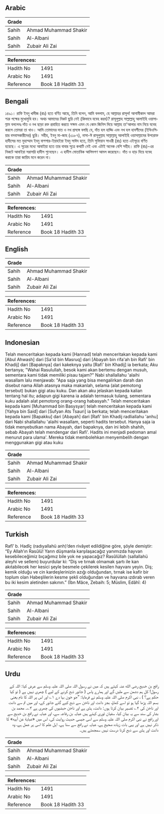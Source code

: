 ## Arabic


<div dir="rtl" lang="ar" style={{fontSize:'larger',backgroundColor:'#f8f9fa',padding:20}}>

</div>
<div style={{backgroundColor:'#f8f9fa',padding:20, marginBottom: 10}}><table> <thead> <tr> <th>Grade</th> <th></th> </tr> </thead> <tbody> <tr><td>Sahih</td><td>Ahmad Muhammad Shakir</td></tr><tr><td>Sahih</td><td>Al-Albani</td></tr><tr><td>Sahih</td><td>Zubair Ali Zai</td></tr></tbody></table><table> <thead> <tr> <th>References:</th> <th></th> </tr> </thead> <tbody><tr><td>Hadith No</td><td>1491</td></tr><tr><td>Arabic No</td><td>1491</td></tr><tr><td>Reference</td><td>Book 18 Hadith 33</td></tr></tbody></table></div>

## Bengali


<div dir="ltr" lang="bn" style={{fontSize:'larger',backgroundColor:'#f8f9fa',padding:20}}>
১৪৯১। রাফি ইবনু খাদীজ (রাঃ) হতে বর্ণিত আছে, তিনি বলেন, আমি বললাম, হে আল্লাহর রাসূল! আগামীকাল আমরা শত্রু পক্ষের মুখোমুখি হব। অথচ আমাদের নিকট ছুরি নেই (কিভাবে যবেহ করব)? রাসূলুল্লাহ সাল্লাল্লাহু আলাইহি ওয়াসাল্লাম বললেনঃ দাঁত ও নখ ছাড়া রক্ত প্রবাহিত করতে সক্ষম এমন যে কোন জিনিস দিয়ে আল্লাহ তা'আলার নাম নিয়ে যবেহ করলে তোমরা তা খাও। আমি তোমাদের দাত ও নখ প্রসঙ্গে বলছি যে, দাঁত হল হাড্ডি এবং নখ হল হাবশীদের (ইথিওপিয়ার বসবাসকারীদের) ছুরি। সহীহ, ইবনু মা-জাহ (৩১৮৭), নাসা-ঈ রাসূলুল্লাহ সাল্লাল্লাহু আলাইহি ওয়াসাল্লামের উপরোক্ত হাদীসের মত মুহাম্মাদ ইবনু বাশশার-ইয়াহইয়া ইবনু সাঈদ হতে, তিনি সুফিয়ান সাওরী (রাঃ) হতে এইসূত্রে বর্ণিত হয়েছে। এ সূত্রের মধ্যে আবাইয়া হতে তার বাবার সূত্রে কথাটি নেই এবং এটাই অনেক বেশি সহীহ। রাফি (রাঃ)-এর নিকটে আবাইয়া সরাসরি হাদীস শুনেছেন। এ হাদীস মোতাবিক আলিমগণ আমল করেছেন। দাঁত ও হাড় দিয়ে যবেহ করাকে তারা জায়িয মনে করেন না।
</div>
<div style={{backgroundColor:'#f8f9fa',padding:20, marginBottom: 10}}><table> <thead> <tr> <th>Grade</th> <th></th> </tr> </thead> <tbody> <tr><td>Sahih</td><td>Ahmad Muhammad Shakir</td></tr><tr><td>Sahih</td><td>Al-Albani</td></tr><tr><td>Sahih</td><td>Zubair Ali Zai</td></tr></tbody></table><table> <thead> <tr> <th>References:</th> <th></th> </tr> </thead> <tbody><tr><td>Hadith No</td><td>1491</td></tr><tr><td>Arabic No</td><td>1491</td></tr><tr><td>Reference</td><td>Book 18 Hadith 33</td></tr></tbody></table></div>

## English


<div dir="ltr" lang="en" style={{fontSize:'larger',backgroundColor:'#f8f9fa',padding:20}}>

</div>
<div style={{backgroundColor:'#f8f9fa',padding:20, marginBottom: 10}}><table> <thead> <tr> <th>Grade</th> <th></th> </tr> </thead> <tbody> <tr><td>Sahih</td><td>Ahmad Muhammad Shakir</td></tr><tr><td>Sahih</td><td>Al-Albani</td></tr><tr><td>Sahih</td><td>Zubair Ali Zai</td></tr></tbody></table><table> <thead> <tr> <th>References:</th> <th></th> </tr> </thead> <tbody><tr><td>Hadith No</td><td>1491</td></tr><tr><td>Arabic No</td><td>1491</td></tr><tr><td>Reference</td><td>Book 18 Hadith 33</td></tr></tbody></table></div>

## Indonesian


<div dir="ltr" lang="id" style={{fontSize:'larger',backgroundColor:'#f8f9fa',padding:20}}>
Telah menceritakan kepada kami [Hannad] telah menceritakan kepada kami [Abul Ahwash] dari [Sa'id bin Masruq] dari [Abayah bin rifa'ah bin Rafi' bin Khadij] dari [Bapaknya] dari kakeknya yaitu [Rafi' bin Khadij] ia berkata; Aku bertanya; "Wahai Rasulullah, besok kami akan bertemu dengan musuh, sementara kami tidak memiliki pisau tajam?" Nabi shallallahu 'alaihi wasallam lalu menjawab: "Apa saja yang bisa mengalirkan darah dan disebut nama Allah atasnya maka makanlah, selama (alat pemotong tersebut) bukan gigi atau kuku. Dan akan aku jelaskan kepada kalian tentang hal itu; adapun gigi karena ia adalah termasuk tulang, sementara kuku adalah alat pemotong orang-orang habasyah." Telah menceritakan kepada kami [Muhammad bin Basysyar] telah menceritakan kepada kami [Yahya bin Said] dari [Sufyan Ats Tsauri] ia berkata; telah menceritakan kepada kami [Bapakku] dari [Abayah] dari [Rafi' bin Khadij radliallahu 'anhu] dari Nabi shallallahu 'alaihi wasallam, seperti hadits tersebut. Hanya saja ia tidak menyebutkan nama Abayah, dari bapaknya, dan ini lebih shahih, sebab Abayah telah mendengar dari Rafi'. Hadits ini menjadi pedoman amal menurut para ulama'. Mereka tidak membolehkan menyembelih dengan menggunakan gigi atau kuku
</div>
<div style={{backgroundColor:'#f8f9fa',padding:20, marginBottom: 10}}><table> <thead> <tr> <th>Grade</th> <th></th> </tr> </thead> <tbody> <tr><td>Sahih</td><td>Ahmad Muhammad Shakir</td></tr><tr><td>Sahih</td><td>Al-Albani</td></tr><tr><td>Sahih</td><td>Zubair Ali Zai</td></tr></tbody></table><table> <thead> <tr> <th>References:</th> <th></th> </tr> </thead> <tbody><tr><td>Hadith No</td><td>1491</td></tr><tr><td>Arabic No</td><td>1491</td></tr><tr><td>Reference</td><td>Book 18 Hadith 33</td></tr></tbody></table></div>

## Turkish


<div dir="ltr" lang="tr" style={{fontSize:'larger',backgroundColor:'#f8f9fa',padding:20}}>
Rafî’ b. Hadîç (radıyallahü anh)’den rivâyet edildiğine göre, şöyle demiştir: “Ey Allah’ın Rasûlü! Yarın düşmanla karşılaşacağız yanımızda hayvan kesebileceğimiz bıçağımız bile yok ne yapacağız? Rasûlüllah (sallallahü aleyhi ve sellem) buyurdular ki: “Diş ve tırnak olmamak şartı ile kan akıtabilecek her kesici şeyle besmele çekilerek kesilen hayvanı yeyin. Diş; kemik olduğu ve cin kardeşlerinizin azığı olduğundan, tırnak ise kafir bir toplum olan Habeşlilerin kesme şekli olduğundan ve hayvana ızdırab veren bu iki kesim aletinden sakının.” (İbn Mâce, Zebaih: 5; Müslim, Edâhî: 4)
</div>
<div style={{backgroundColor:'#f8f9fa',padding:20, marginBottom: 10}}><table> <thead> <tr> <th>Grade</th> <th></th> </tr> </thead> <tbody> <tr><td>Sahih</td><td>Ahmad Muhammad Shakir</td></tr><tr><td>Sahih</td><td>Al-Albani</td></tr><tr><td>Sahih</td><td>Zubair Ali Zai</td></tr></tbody></table><table> <thead> <tr> <th>References:</th> <th></th> </tr> </thead> <tbody><tr><td>Hadith No</td><td>1491</td></tr><tr><td>Arabic No</td><td>1491</td></tr><tr><td>Reference</td><td>Book 18 Hadith 33</td></tr></tbody></table></div>

## Urdu


<div dir="rtl" lang="ur" style={{fontSize:'larger',backgroundColor:'#f8f9fa',padding:20}}>
رافع بن خدیج رضی الله عنہ کہتے ہیں کہ میں نے رسول اللہ صلی اللہ علیہ وسلم سے عرض کیا: اللہ کے رسول! کل ہم دشمن سے ملیں گے اور ہمارے پاس ( جانور ذبح کرنے کے لیے ) چھری نہیں ہے ( تو کیا حکم ہے؟ ) ، نبی اکرم صلی اللہ علیہ وسلم نے فرمایا: ”جو خون بہا دے ۱؎ اور اس پر اللہ کا نام یعنی بسم اللہ پڑھا گیا ہو تو اسے کھاؤ، بجز دانت اور ناخن سے ذبح کیے گئے جانور کے، اور میں تم سے دانت اور ناخن کی ۲؎ تفسیر بیان کرتا ہوں: دانت، ہڈی ہے اور ناخن حبشیوں کی چھری ہے ۳؎۔ محمد بن بشار کی سند سے یہ بیان کیا، سفیان ثوری کہتے ہیں عبایہ بن رفاعہ سے، اور عبایہ نے رافع بن خدیج سے اور رافع نے نبی اکرم صلی اللہ علیہ وسلم سے اسی جیسی حدیث روایت کی، اس میں «عباية عن أبيه» کا ذکر نہیں ہے اور یہی بات زیادہ صحیح ہے، عبایہ نے رافع سے سنا ہے، اہل علم کا اسی پر عمل ہے، وہ دانت اور ہڈی سے ذبح کرنا درست نہیں سمجھتے ہیں۔
</div>
<div style={{backgroundColor:'#f8f9fa',padding:20, marginBottom: 10}}><table> <thead> <tr> <th>Grade</th> <th></th> </tr> </thead> <tbody> <tr><td>Sahih</td><td>Ahmad Muhammad Shakir</td></tr><tr><td>Sahih</td><td>Al-Albani</td></tr><tr><td>Sahih</td><td>Zubair Ali Zai</td></tr></tbody></table><table> <thead> <tr> <th>References:</th> <th></th> </tr> </thead> <tbody><tr><td>Hadith No</td><td>1491</td></tr><tr><td>Arabic No</td><td>1491</td></tr><tr><td>Reference</td><td>Book 18 Hadith 33</td></tr></tbody></table></div>